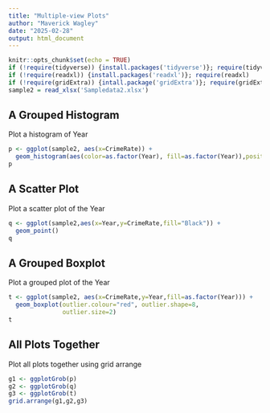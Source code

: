 ```yaml
---
title: "Multiple-view Plots"
author: "Maverick Wagley"
date: "2025-02-28"
output: html_document
---
```


```r
knitr::opts_chunk$set(echo = TRUE)
if (!require(tidyverse)) {install.packages('tidyverse')}; require(tidyverse)
if (!require(readxl)) {install.packages('readxl')}; require(readxl)
if (!require(gridExtra)) {intall.package('gridExtra')}; require(gridExtra)
sample2 = read_xlsx('Sampledata2.xlsx')
```

## A Grouped Histogram
Plot a histogram of Year
```r
p <- ggplot(sample2, aes(x=CrimeRate)) + 
  geom_histogram(aes(color=as.factor(Year), fill=as.factor(Year)),position="dodge",binwidth=100)
p
```

## A Scatter Plot
Plot a scatter plot of the Year
```r
q <- ggplot(sample2,aes(x=Year,y=CrimeRate,fill="Black")) + 
  geom_point()
q
```

## A Grouped Boxplot
Plot a grouped plot of the Year
```r
t <- ggplot(sample2, aes(x=CrimeRate,y=Year,fill=as.factor(Year))) +
  geom_boxplot(outlier.colour="red", outlier.shape=8,
               outlier.size=2)
t
```

## All Plots Together
Plot all plots together using grid arrange
```r
g1 <- ggplotGrob(p)
g2 <- ggplotGrob(q)
g3 <- ggplotGrob(t)
grid.arrange(g1,g2,g3)
```